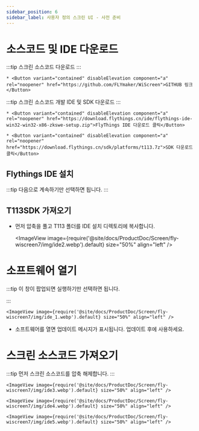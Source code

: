 ```yaml
---
sidebar_position: 6
sidebar_label: 사용자 정의 스크린 UI - 사전 준비
---
```


# 소스코드 및 IDE 다운로드


:::tip
스크린 소스코드 다운로드
:::

    * <Button variant="contained" disableElevation component="a" rel="noopener" href="https://github.com/FLYmaker/WiScreen">GITHUB 링크</Button>

:::tip
스크린 소스코드 개발 IDE 및 SDK 다운로드
:::

    * <Button variant="contained" disableElevation component="a" rel="noopener" href="https://download.flythings.cn/ide/flythings-ide-win32-win32-x86-zkswe-setup.zip">FlyThings IDE 다운로드 클릭</Button>

    * <Button variant="contained" disableElevation component="a" rel="noopener" href="https://download.flythings.cn/sdk/platforms/t113.7z">SDK 다운로드 클릭</Button>


## Flythings IDE 설치

:::tip
다음으로 계속하기만 선택하면 됩니다.
:::

## T113SDK 가져오기
* 먼저 압축을 풀고 T113 폴더를 IDE 설치 디렉토리에 복사합니다.

    <ImageView image={require('@site/docs/ProductDoc/Screen/fly-wiscreen7/img/ide2.webp').default} size="50%" align="left" />



# 소프트웨어 열기

:::tip
이 창이 팝업되면 실행하기만 선택하면 됩니다.

:::

    <ImageView image={require('@site/docs/ProductDoc/Screen/fly-wiscreen7/img/ide_1.webp').default} size="50%" align="left" />

* 소프트웨어를 열면 업데이트 메시지가 표시됩니다. 업데이트 후에 사용하세요.

# 스크린 소스코드 가져오기

:::tip
먼저 스크린 소스코드를 압축 해제합니다.
:::

    <ImageView image={require('@site/docs/ProductDoc/Screen/fly-wiscreen7/img/ide3.webp').default} size="50%" align="left" />

    <ImageView image={require('@site/docs/ProductDoc/Screen/fly-wiscreen7/img/ide4.webp').default} size="50%" align="left" />

    <ImageView image={require('@site/docs/ProductDoc/Screen/fly-wiscreen7/img/ide5.webp').default} size="50%" align="left" />
